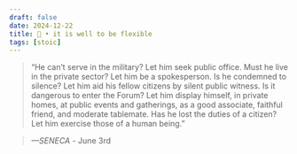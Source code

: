 ```yaml
---
draft: false 
date: 2024-12-22
title: 🗿 • it is well to be flexible
tags: [stoic]
---
```


>  “He can’t serve in the military? Let him seek public office. Must he live in the private sector? Let him be a spokesperson. Is he condemned to silence? Let him aid his fellow citizens by silent public witness. Is it dangerous to enter the Forum? Let him display himself, in private homes, at public events and gatherings, as a good associate, faithful friend, and moderate tablemate. Has he lost the duties of a citizen? Let him exercise those of a human being.”

> *—SENECA* - June 3rd